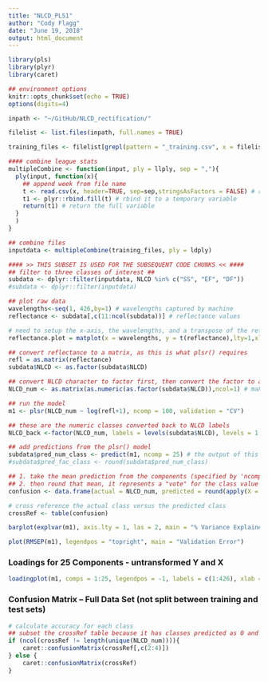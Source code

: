 ```yaml
---
title: "NLCD_PLS1"
author: "Cody Flagg"
date: "June 19, 2018"
output: html_document
---
```


```r
library(pls)
library(plyr)
library(caret)

## environment options
knitr::opts_chunk$set(echo = TRUE)
options(digits=4)

inpath <- "~/GitHub/NLCD_rectification/"

filelist <- list.files(inpath, full.names = TRUE)

training_files <- filelist[grepl(pattern = "_training.csv", x = filelist)]

#### combine league stats
multipleCombine <- function(input, ply = llply, sep = ","){
  ply(input, function(x){
    ## append week from file name
    t <- read.csv(x, header=TRUE, sep=sep,stringsAsFactors = FALSE) # read the csv
    t1 <- plyr::rbind.fill(t) # rbind it to a temporary variable
    return(t1) # return the full variable
  }
  )
}

## combine files
inputdata <- multipleCombine(training_files, ply = ldply)

#### >> THIS SUBSET IS USED FOR THE SUBSEQUENT CODE CHUNKS << ####
## filter to three classes of interest ##
subdata <- dplyr::filter(inputdata, NLCD %in% c("SS", "EF", "DF"))
#subdata <- dplyr::filter(inputdata)
```


```r
## plot raw data
wavelengths<-seq(1, 426,by=1) # wavelengths captured by machine
reflectance <- subdata[,c(11:ncol(subdata))] # reflectance values 

# need to setup the x-axis, the wavelengths, and a transpose of the reflectance matrix with t()
reflectance.plot = matplot(x = wavelengths, y = t(reflectance),lty=1,xlab="wavelengths(nm)",ylab="Reflectance",type="l", main = "Reflectance by Sample")
```


```r
## convert reflectance to a matrix, as this is what plsr() requires
refl = as.matrix(reflectance)
subdata$NLCD <- as.factor(subdata$NLCD)

## convert NLCD character to factor first, then convert the factor to a numeric value so plsr() can analyze data
NLCD_num <- as.matrix(as.numeric(as.factor(subdata$NLCD)),ncol=1) # make numeric matrix

## run the model
m1 <- plsr(NLCD_num ~ log(refl+1), ncomp = 100, validation = "CV")

## these are the numeric classes converted back to NLCD labels
NLCD_back <-factor(NLCD_num, labels = levels(subdata$NLCD), levels = 1:3)

## add predictions from the plsr() model
subdata$pred_num_class <- predict(m1, ncomp = 25) # the output of this is an array, each column in the array is the predicted output for each principal component
#subdata$pred_fac_class <- round(subdata$pred_num_class)

## 1. take the mean prediction from the components (specified by 'ncomp') by applying mean() across a row
## 2. then round that mean, it represents a "vote" for the class value from each component
confusion <- data.frame(actual = NLCD_num, predicted = round(apply(X = subdata$pred_num_class, 1, FUN = mean)))

# cross reference the actual class versus the predicted class
crossRef <- table(confusion)
```


```r
barplot(explvar(m1), axis.lty = 1, las = 2, main = "% Variance Explained by Component")

plot(RMSEP(m1), legendpos = "topright", main = "Validation Error")
```

### Loadings for 25 Components - untransformed Y and X

```r
loadingplot(m1, comps = 1:25, legendpos = -1, labels = c(1:426), xlab = "Band")
```

### Confusion Matrix -- Full Data Set (not split between training and test sets)

```r
# calculate accuracy for each class
## subset the crossRef table because it has classes predicted as 0 and 4 <for 3 class>
if (ncol(crossRef != length(unique(NLCD_num)))){
    caret::confusionMatrix(crossRef[,c(2:4)])
} else {
    caret::confusionMatrix(crossRef)
}

```